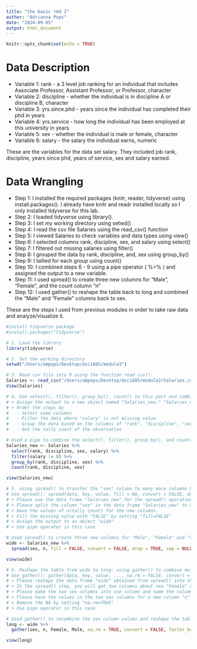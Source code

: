 ```yaml
---
title: "the basic rmd 2"
author: "Adrianna Pops"
date: "2024-09-05"
output: html_document
---
```


```r
knitr::opts_chunk$set(echo = TRUE)
```

# Data Description

* Variable 1: rank - a 3 level job ranking for an individual that includes Associate Professor, Assistant Professor, or Professor, character
* Variable 2: discipline - whether the individual is in discipline A or discipline B, character
* Variable 3: yrs.since.phd - years since the individual has completed their phd in years
* Variable 4: yrs.service - how long the individual has been employed at this university in years
* Variable 5: sex - whether the individual is male or female, character
* Variable 6: salary - the salary the individual earns, numeric

These are the variables for the data set salary. They included job rank, discipline, years since phd, years of service, sex and salary earned.

# Data Wrangling

* Step 1: I installed the required packages (knitr, reader, tidyverse) using install.packages(). I already have knitr and readr installed locally so I only installed tidyverse for this lab.
* Step 2: I loaded tidyverse using library().
* Step 3: I set my working directory using setwd()
* Step 4: I read the csv file Salaries using the read_csv() function
* Step 5: I viewed Salaries to check variables and data types using view()
* Step 6: I selected columns rank, discipline, sex, and salary using select()
* Step 7: I filtered out missing salaries using filter()
* Step 8: I grouped the data by rank, discipline, and, sex using group_by()
* Step 9: I tallied for each group using count()
* Step 10: I combined steps 6 - 9 using a pipe operator ( %>% ) and assigned the output to a new variable.
* Step 11: I used spread() to create three new columns for "Male", "Female", and the count column "n"
* Step 12: I used gather() to reshape the table back to long and combined the "Male" and "Female" columns back to sex.

These are the steps I used from previous modules in order to take raw data and analyze/visualize it.

```r
#install tidyverse package
#install.packages("tidyverse")

# 1. Load the library
library(tidyverse)

# 2. Set the working directory
setwd("/Users/ampops/Desktop/dsci605/module3")

# 3. Read csv file into R using the function read_csv().
Salaries <- read_csv("/Users/ampops/Desktop/dsci605/module2/Salaries.csv")
View(Salaries)

# 4. Use select(), filter(), group_by(), count() in this part and combine them with pipe operator
# + Assign the output to a new object named "Salaries_new." "Salaries_new" should have four columns now. 
# + Order the steps by
#   - Select some columns
#   - Filter the data where "salary" is not missing value.
#   - Group the data based on the columns of "rank", "discipline", "sex"
#   - Get the tally count of the observation

# Used a pipe to combine the select(), filter(), group_by(), and count() steps and assigned the output to the variable Salaries_new
Salaries_new <- Salaries %>% 
  select(rank, discipline, sex, salary) %>% 
  filter(salary != 0) %>% 
  group_by(rank, discipline, sex) %>% 
  count(rank, discipline, sex)

view(Salaries_new)

# 5. using spread() to transfer the "sex" column to many more columns based on the values in sex.
# Use spread(): spread(data, key, value, fill = NA, convert = FALSE, drop = TRUE, sep = NULL)
# + Please use the data frame "Salaries_new" for the spread() operation
# + Please split the column "sex" in the data frame "Salaries_new" to many more columns based on the values in sex
# + Have the values of n(tally count) for the new columns.
# + Fill the missing value with "FALSE" by setting "fill=FALSE"
# + Assign the output to an object "wide"
# + Use pipe operator in this case

# Used spread() to create three new columns for "Male", "Female" and "n" which is the tally of the columns.
wide <- Salaries_new %>%
  spread(sex, n, fill = FALSE, convert = FALSE, drop = TRUE, sep = NULL)

view(wide)

# 6. Reshape the table from wide to long: using gather() to combine multiple "sex" related columns to one column sex
# Use gather(): gather(data, key, value, ..., na.rm = FALSE, convert = FALSE, factor_key = FALSE)
# + Please reshape the data frame "wide" obtained from spread() into the long table 
# + In the spread() step, you will get two columns about sex "Female" and "Male"
# + Please make the two sex columns into one column and name the column as "sex"
# + Please have the values in the two sex columns for a new column "n" (tally count)
# + Remove the NA by setting "na.rm=TRUE"
# + Use pipe operator in this case

# Used gather() to recombine the sex column values and reshape the table back to long. 
long <- wide %>% 
  gather(sex, n, Female, Male, na.rm = TRUE, convert = FALSE, factor_key = FALSE)

view(long)
```


